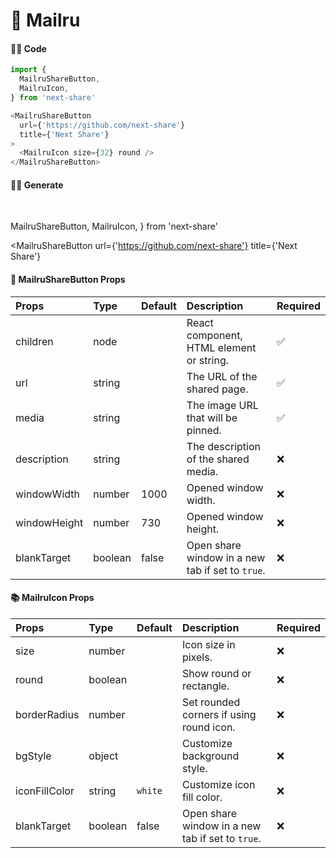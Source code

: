 # 🎀 Mailru

#### 👨‍💻 Code

```js copy
import {
  MailruShareButton,
  MailruIcon,
} from 'next-share'

<MailruShareButton
  url={'https://github.com/next-share'}
  title={'Next Share'}
>
  <MailruIcon size={32} round />
</MailruShareButton>
```

#### 👨‍💻 Generate

<br />

  MailruShareButton,
  MailruIcon,
} from 'next-share'

<MailruShareButton
  url={'https://github.com/next-share'}
  title={'Next Share'}
>
  <MailruIcon size={32} round />
</MailruShareButton>

#### 📖 MailruShareButton Props

| Props | Type | Default | Description | Required |
| :--- | :--- | :--- | :--- | :--- |
| children | node |  | React component, HTML element or string. | ✅ |
| url | string |  | The URL of the shared page. | ✅ |
| media | string |  | The image URL that will be pinned. | ✅ |
| description | string |  | The description of the shared media. | ❌ |
| windowWidth | number | 1000 | Opened window width. | ❌ |
| windowHeight | number | 730 | Opened window height. | ❌ |
| blankTarget | boolean | false | Open share window in a new tab if set to `true`. | ❌ |

#### 📚 MailruIcon Props

| Props | Type | Default | Description | Required |
| :--- | :--- | :--- | :--- | :--- |
| size | number |  | Icon size in pixels. | ❌ |
| round | boolean |  | Show round or rectangle. | ❌ |
| borderRadius | number |  | Set rounded corners if using round icon. | ❌ |
| bgStyle | object |  | Customize background style. | ❌ |
| iconFillColor | string | <code>white</code> | Customize icon fill color. | ❌ |
| blankTarget | boolean | false | Open share window in a new tab if set to `true`. | ❌ |
